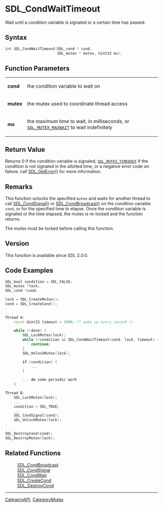 = SDL_CondWaitTimeout =

Wait until a condition variable is signaled or a certain time has passed.

== Syntax ==

<syntaxhighlight lang='c'>
int SDL_CondWaitTimeout(SDL_cond * cond,
                        SDL_mutex * mutex, Uint32 ms);
</syntaxhighlight>

== Function Parameters ==

{|
|'''cond'''
|the condition variable to wait on
|-
|'''mutex'''
|the mutex used to coordinate thread access
|-
|'''ms'''
|the maximum time to wait, in milliseconds, or <code>[[SDL_MUTEX_MAXWAIT]]</code> to wait indefinitely
|}

== Return Value ==

Returns 0 if the condition variable is signaled,
<code>[[SDL_MUTEX_TIMEDOUT]]</code> if the condition is not signaled in the
allotted time, or a negative error code on failure; call [[SDL_GetError]]()
for more information.

== Remarks ==

This function unlocks the specified <code>mutex</code> and waits for
another thread to call [[SDL_CondSignal]]() or [[SDL_CondBroadcast]]() on
the condition variable <code>cond</code>, or for the specified time to
elapse. Once the condition variable is signaled or the time elapsed, the
mutex is re-locked and the function returns.

The mutex must be locked before calling this function.

== Version ==

This function is available since SDL 2.0.0.

== Code Examples ==

<syntaxhighlight lang='c++'>
SDL_bool condition = SDL_FALSE;
SDL_mutex *lock;
SDL_cond *cond;

lock = SDL_CreateMutex();
cond = SDL_CreateCond();
.
.
Thread A:
    const Uint32 timeout = 1000; /* wake up every second */

    while (!done) {
        SDL_LockMutex(lock);
        while (!condition && SDL_CondWaitTimeout(cond, lock, timeout) == 0) {
            continue;
        }
        SDL_UnlockMutex(lock);

        if (condition) {
            ...
        }

        ... do some periodic work
    }

Thread B:
    SDL_LockMutex(lock);
    ...
    condition = SDL_TRUE;
    ...
    SDL_CondSignal(cond);
    SDL_UnlockMutex(lock);
.
.
SDL_DestroyCond(cond);
SDL_DestroyMutex(lock);
</syntaxhighlight>

== Related Functions ==

:[[SDL_CondBroadcast]]
:[[SDL_CondSignal]]
:[[SDL_CondWait]]
:[[SDL_CreateCond]]
:[[SDL_DestroyCond]]

----
[[CategoryAPI]], [[CategoryMutex]]


